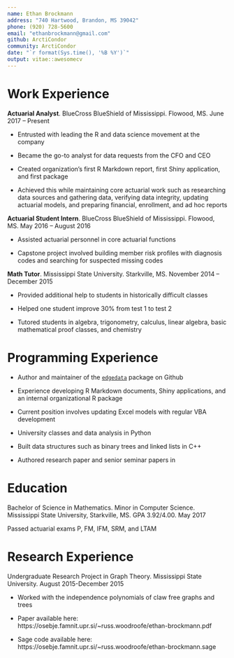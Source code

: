 ```yaml
---
name: Ethan Brockmann
address: "740 Hartwood, Brandon, MS 39042"
phone: (920) 728-5600
email: "ethanbrockmann@gmail.com"
github: ArctiCondor
community: ArctiCondor
date: "`r format(Sys.time(), '%B %Y')`"
output: vitae::awesomecv
---
```


# Work Experience

**Actuarial Analyst**. BlueCross BlueShield of Mississippi. Flowood, MS. June 2017 – Present 

  - Entrusted with leading the R and data science movement at the company 

  - Became the go-to analyst for data requests from the CFO and CEO 

  - Created organization’s first R Markdown report, first Shiny application, and first package  

  - Achieved this while maintaining core actuarial work such as researching data sources and gathering data, verifying data integrity, updating actuarial models, and preparing financial, enrollment, and ad hoc reports 

**Actuarial Student Intern**. BlueCross BlueShield of Mississippi. Flowood, MS. May 2016 – August 2016 

  - Assisted actuarial personnel in core actuarial functions 

  - Capstone project involved building member risk profiles with diagnosis codes and searching for suspected missing codes 

**Math Tutor**. Mississippi State University. Starkville, MS. November 2014 – December 2015 

  - Provided additional help to students in historically difficult classes 

  - Helped one student improve 30% from test 1 to test 2 

  - Tutored students in algebra, trigonometry, calculus, linear algebra, basic mathematical proof classes, and chemistry 

# Programming Experience

  - Author and maintainer of the [`edgedata`](https://github.com/ArctiCondor/edgedata) package on Github

  - Experience developing R Markdown documents, Shiny applications, and an internal organizational R package
  
  - Current position involves updating Excel models with regular VBA development

  - University classes and data analysis in Python 

  - Built data structures such as binary trees and linked lists in C++ 

  - Authored research paper and senior seminar papers in \LaTeX

# Education

Bachelor of Science in Mathematics. Minor in Computer Science. Mississippi State University, Starkville, MS. GPA 3.92/4.00. May 2017 

Passed actuarial exams P, FM, IFM, SRM, and LTAM

# Research Experience

Undergraduate Research Project in Graph Theory. Mississippi State University. August 2015-December 2015 

  - Worked with the independence polynomials of claw free graphs and trees 

  - Paper available here: https://osebje.famnit.upr.si/~russ.woodroofe/ethan-brockmann.pdf 

  - Sage code available here: https://osebje.famnit.upr.si/~russ.woodroofe/ethan-brockmann.sage